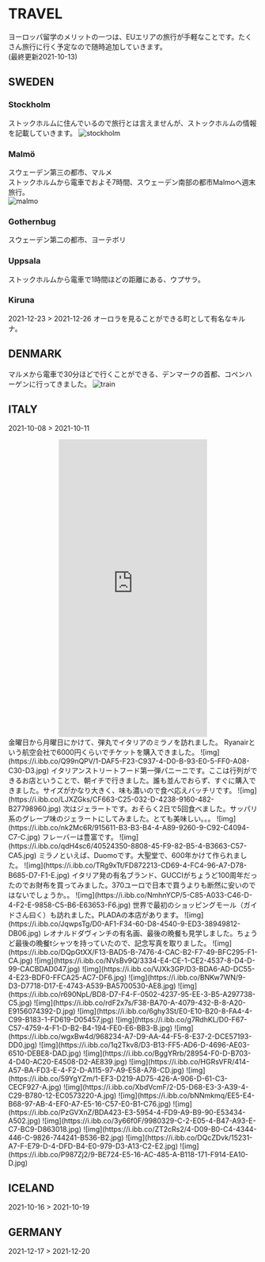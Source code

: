# TRAVEL
ヨーロッパ留学のメリットの一つは、EUエリアの旅行が手軽なことです。たくさん旅行に行く予定なので随時追加していきます。  
(最終更新2021-10-13)

## SWEDEN
### Stockholm
ストックホルムに住んでいるので旅行とは言えませんが、ストックホルムの情報を記載していきます。
![stockholm](https://i.ibb.co/ZGBTKFy/D7-C3-F4-D8-488-A-4-F5-F-8-AF2-8-C1-B194-DBBCF.jpg])

### Malmö
スウェーデン第三の都市、マルメ  
ストックホルムから電車でおよそ7時間、スウェーデン南部の都市Malmoへ週末旅行。  
![malmo](https://i.ibb.co/TqW9dDj/943-C81-BA-5-E97-4-C34-93-DD-D61-FBB975-F26.jpg])  

### Gothernbug
スウェーデン第二の都市、ヨーテボリ  

### Uppsala
ストックホルムから電車で1時間ほどの距離にある、ウプサラ。  

### Kiruna
2021-12-23 > 2021-12-26
オーロラを見ることができる町として有名なキルナ。  

## DENMARK
マルメから電車で30分ほどで行くことができる、デンマークの首都、コペンハーゲンに行ってきました。
![train](https://i.ibb.co/52BGWmx/19-DD9-F86-CB1-D-4209-BE46-7-A096-CDCE429.png)  

## ITALY
2021-10-08 > 2021-10-11  
<iframe src="https://stories.nws.ai/1288507460/milan/?opts=fb:1" frameborder="0" scrolling="no" style="width:300px;height:600px;position:relative;margin:0 auto;display:block;"></iframe>
金曜日から月曜日にかけて、弾丸でイタリアのミラノを訪れました。  
Ryanairという航空会社で6000円くらいでチケットを購入できました。
![img](https://i.ibb.co/Q99nQPV/1-DAF5-F23-C937-4-D0-B-93-E0-5-FF0-A08-C30-D3.jpg)  
イタリアンストリートフード第一弾パニーニです。ここは行列ができるお店ということで、朝イチで行きました。誰も並んでおらず、すぐに購入できました。サイズがかなり大きく、味も濃いので食べ応えバッチリです。  
![img](https://i.ibb.co/LJXZGks/CF663-C25-032-D-4238-9160-482-B27798960.jpg)  
次はジェラートです。おそらく2日で5回食べました。サッパリ系のグレープ味のジェラートにしてみました。とても美味しい。。。  
![img](https://i.ibb.co/nk2Mc6R/915611-B3-B3-B4-4-A89-9260-9-C92-C4094-C7-C.jpg)  
フレーバーは豊富です。  
![img](https://i.ibb.co/qdH4sc6/40524350-8808-45-F9-82-B5-4-B3663-C57-CA5.jpg)  
ミラノといえば、Duomoです。大聖堂で、600年かけて作られました。
![img](https://i.ibb.co/TRg9xTt/FD872213-CD69-4-FC4-96-A7-D78-B685-D7-F1-E.jpg)  
イタリア発の有名ブランド、GUCCIがちょうど100周年だったのでお財布を買ってみました。370ユーロで日本で買うよりも断然に安いのではないでしょうか。。  
![img](https://i.ibb.co/NmhnYCP/5-C85-A033-C46-D-4-F2-E-9858-C5-B6-E63653-F6.jpg)  
世界で最初のショッピングモール（ガイドさん曰く）も訪れました。PLADAの本店があります。  
![img](https://i.ibb.co/JqwpsTg/D0-AF1-F34-60-D8-4540-9-ED3-38949812-DB06.jpg)  
レオナルドダヴィンチの有名画、最後の晩餐も見学しました。ちょうど最後の晩餐tシャツを持っていたので、記念写真を取りました。  
![img](https://i.ibb.co/DQpGtXX/F13-BAD5-B-7476-4-CAC-B2-F7-49-BFC295-F1-CA.jpg)  
![img](https://i.ibb.co/NVsBv9Q/3334-E4-CE-1-CE2-4537-8-D4-D-99-CACBDAD047.jpg)  
![img](https://i.ibb.co/VJXk3GP/D3-BDA6-AD-DC55-4-E23-BDF0-FFCA25-AC7-DF6.jpg)  
![img](https://i.ibb.co/BNKw7WN/9-D3-D7718-D17-E-4743-A539-BA5700530-AE8.jpg)  
![img](https://i.ibb.co/r690NpL/BD8-D7-F4-F-0502-4237-95-EE-3-B5-A297738-C5.jpg)  
![img](https://i.ibb.co/rdF2x7s/F38-BA70-A-4079-432-B-8-A20-E9156074392-D.jpg)  
![img](https://i.ibb.co/6ghy3St/E0-E10-B20-8-FA4-4-C99-B183-1-FD619-D05457.jpg)  
![img](https://i.ibb.co/g7RdhKL/D0-F67-C57-4759-4-F1-D-B2-B4-194-FE0-E6-BB3-B.jpg)  
![img](https://i.ibb.co/wgxBw4d/968234-A7-D9-AA-44-F5-8-E37-2-DCE57193-DD0.jpg)  
![img](https://i.ibb.co/1q2Tkv8/D3-B13-FF5-AD6-D-4696-AE03-6510-DEBE8-DAD.jpg)  
![img](https://i.ibb.co/BggYRrb/28954-F0-D-B703-4-D40-AC20-E4508-D2-AE839.jpg)  
![img](https://i.ibb.co/HGRsVFR/414-A57-BA-FD3-E-4-F2-D-A115-97-A9-E58-A78-CD.jpg)  
![img](https://i.ibb.co/59YgYZm/1-EF3-D219-AD75-426-A-906-D-61-C3-CECF927-A.jpg)  
![img](https://i.ibb.co/XbdVcmF/2-D5-D68-E3-3-A39-4-C29-B780-12-EC0573220-A.jpg)  
![img](https://i.ibb.co/bNNmkmq/EE5-E4-B68-97-AB-4-EF0-A7-E5-16-C57-E0-B1-C76.jpg)  
![img](https://i.ibb.co/PzGVXnZ/BDA423-E3-5954-4-FD9-A9-B9-90-E53434-A502.jpg)  
![img](https://i.ibb.co/3y66f0F/9980329-C-2-E05-4-B47-A93-E-C7-BC9-D863018.jpg)  
![img](https://i.ibb.co/ZT2cRs2/4-D09-B0-C4-4344-446-C-9826-744241-B536-B2.jpg)  
![img](https://i.ibb.co/DQcZDvk/15231-A7-F-E79-D-4-DFD-B4-E0-979-D3-A13-C2-E2.jpg)  
![img](https://i.ibb.co/P987Zj2/9-BE724-E5-16-AC-485-A-B118-171-F914-EA10-D.jpg)  

## ICELAND
2021-10-16 > 2021-10-19

## GERMANY
2021-12-17 > 2021-12-20